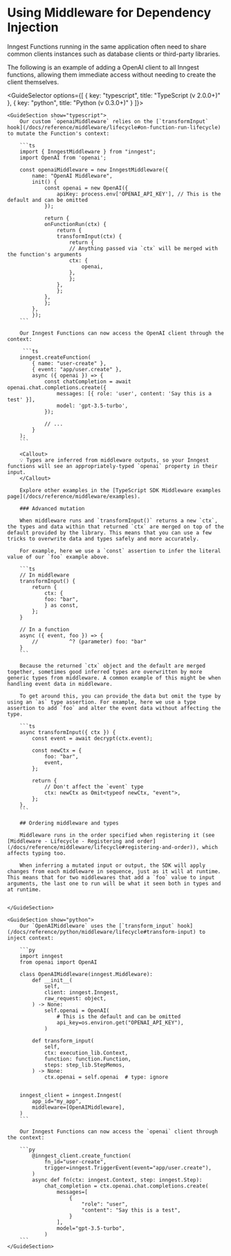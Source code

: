 
# Using Middleware for Dependency Injection

Inngest Functions running in the same application often need to share common clients instances such as database clients or third-party
libraries.

The following is an example of adding a OpenAI client to all Inngest functions, allowing them immediate access without needing to create the client themselves.

<GuideSelector
  options={[
    { key: "typescript", title: "TypeScript (v 2.0.0+)" },
    { key: "python", title: "Python (v 0.3.0+)" }
  ]}>


    <GuideSection show="typescript">
        Our custom `openaiMiddleware` relies on the [`transformInput` hook](/docs/reference/middleware/lifecycle#on-function-run-lifecycle) to mutate the Function's context:

        ```ts
        import { InngestMiddleware } from "inngest";
        import OpenAI from 'openai';

        const openaiMiddleware = new InngestMiddleware({
            name: "OpenAI Middleware",
            init() {
                const openai = new OpenAI({
                    apiKey: process.env['OPENAI_API_KEY'], // This is the default and can be omitted
                });

                return {
                onFunctionRun(ctx) {
                    return {
                    transformInput(ctx) {
                        return {
                        // Anything passed via `ctx` will be merged with the function's arguments
                        ctx: {
                            openai,
                        },
                        };
                    },
                    };
                },
                };
            },
            });
        ```

        Our Inngest Functions can now access the OpenAI client through the context:

         ```ts
        inngest.createFunction(
            { name: "user-create" },
            { event: "app/user.create" },
            async ({ openai }) => {
                const chatCompletion = await openai.chat.completions.create({
                    messages: [{ role: 'user', content: 'Say this is a test' }],
                    model: 'gpt-3.5-turbo',
                });

                // ...
            }
        );
        ```

        <Callout>
        💡 Types are inferred from middleware outputs, so your Inngest functions will see an appropriately-typed `openai` property in their input.
        </Callout>

        Explore other examples in the [TypeScript SDK Middleware examples page](/docs/reference/middleware/examples).

        ### Advanced mutation

        When middleware runs and `transformInput()` returns a new `ctx`, the types and data within that returned `ctx` are merged on top of the default provided by the library. This means that you can use a few tricks to overwrite data and types safely and more accurately.

        For example, here we use a `const` assertion to infer the literal value of our `foo` example above.

        ```ts
        // In middleware
        transformInput() {
            return {
                ctx: {
                foo: "bar",
                } as const,
            };
        }

        // In a function
        async ({ event, foo }) => {
            //          ^? (parameter) foo: "bar"
        }
        ```

        Because the returned `ctx` object and the default are merged together, sometimes good inferred types are overwritten by more generic types from middleware. A common example of this might be when handling event data in middleware.

        To get around this, you can provide the data but omit the type by using an `as` type assertion. For example, here we use a type assertion to add `foo` and alter the event data without affecting the type.

        ```ts
        async transformInput({ ctx }) {
            const event = await decrypt(ctx.event);

            const newCtx = {
                foo: "bar",
                event,
            };

            return {
                // Don't affect the `event` type
                ctx: newCtx as Omit<typeof newCtx, "event">,
            };
        },
        ```

        ## Ordering middleware and types

        Middleware runs in the order specified when registering it (see [Middleware - Lifecycle - Registering and order](/docs/reference/middleware/lifecycle#registering-and-order)), which affects typing too.

        When inferring a mutated input or output, the SDK will apply changes from each middleware in sequence, just as it will at runtime. This means that for two middlewares that add a `foo` value to input arguments, the last one to run will be what it seen both in types and at runtime.


    </GuideSection>

    <GuideSection show="python">
        Our `OpenAIMiddleware` uses the [`transform_input` hook](/docs/reference/python/middleware/lifecycle#transform-input) to inject context:

        ```py
        import inngest
        from openai import OpenAI

        class OpenAIMiddleware(inngest.Middleware):
            def __init__(
                self,
                client: inngest.Inngest,
                raw_request: object,
            ) -> None:
                self.openai = OpenAI(
                    # This is the default and can be omitted
                    api_key=os.environ.get("OPENAI_API_KEY"),
                )

            def transform_input(
                self,
                ctx: execution_lib.Context,
                function: function.Function,
                steps: step_lib.StepMemos,
            ) -> None:
                ctx.openai = self.openai  # type: ignore


        inngest_client = inngest.Inngest(
            app_id="my_app",
            middleware=[OpenAIMiddleware],
        )
        ```

        Our Inngest Functions can now access the `openai` client through the context:

        ```py
            @inngest_client.create_function(
                fn_id="user-create",
                trigger=inngest.TriggerEvent(event="app/user.create"),
            )
            async def fn(ctx: inngest.Context, step: inngest.Step):
                chat_completion = ctx.openai.chat.completions.create(
                    messages=[
                        {
                            "role": "user",
                            "content": "Say this is a test",
                        }
                    ],
                    model="gpt-3.5-turbo",
                )
        ```
    </GuideSection>

</GuideSelector>
